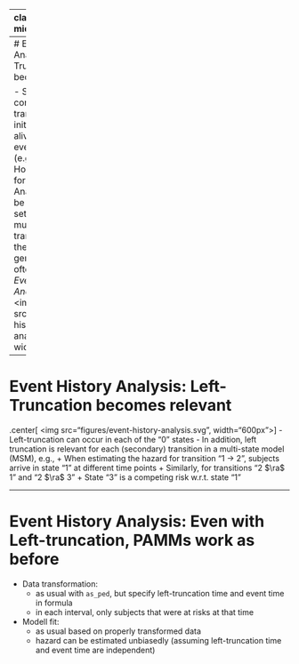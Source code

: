 
---
class: inverse, middle, center

.center[
.font120[
**Event-History Analysis**
]
]

<html>
  <div style=---float:left></div>
  <hr color='#005500' size=1px width=900pxpx>
</html>


---
# Event History Analysis: Left-Truncation becomes relevant

- So far we only considered transitions from the initial status (e.g., alive) to a single event of interest (e.g., death)
- However, methods for Lifetime Data Analysis can also be applied to settings with
multiple states and transitions between them
- This more general setting is often refered to as *Event History Analysis*
.center[
<img src="figures/event-history-analysis.svg", width="700px">
]


---
# Event History Analysis: Left-Truncation becomes relevant
.center[
<img src="figures/event-history-analysis.svg", width="600px">
]
- Left-truncation can occur in each of the "0" states
- In addition, left truncation is relevant for each (secondary) transition in a multi-state model (MSM), e.g.,
  + When estimating the hazard for transition "1 $\rightarrow$ 2", subjects arrive in state "1" at different time points
  + Similarly, for transitions "2 $\ra$ 1" and "2 $\ra$ 3"
  + State "3" is a competing risk w.r.t. state "1"
  
  
---
# Event History Analysis: Even with Left-truncation, PAMMs work as before

- Data transformation:
  + as usual with `as_ped`, but specify left-truncation time and event time in formula
  + in each interval, only subjects that were at risks at that time
- Modell fit:
  + as usual based on properly transformed data
  + hazard can be estimated unbiasedly (assuming left-truncation time and event time are independent)

